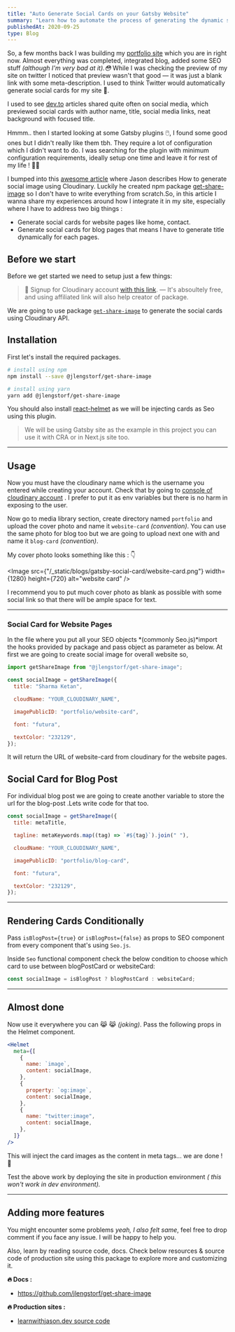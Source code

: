 ```yaml
---
title: "Auto Generate Social Cards on your Gatsby Website"
summary: "Learn how to automate the process of generating the dynamic social media cards for website pages and blog posts."
publishedAt: 2020-09-25
type: Blog
---
```


So, a few months back I was building my [portfolio site](http://sharmaketann.dev/) which you are in right now. Almost everything was completed, integrated blog, added some SEO stuff _(although I'm very bad at it).😳_ While I was checking the preview of my site on twitter I noticed that preview wasn't that good — it was just a blank link with some meta-description. I used to think Twitter would automatically generate social cards for my site 🤪.

I used to see [dev.to](https://dev.to/) articles shared quite often on social media, which previewed social cards with author name, title, social media links, neat background with focused title.

Hmmm.. then I started looking at some Gatsby plugins 🖱️, I found some good ones but I didn't really like them tbh. They require a lot of configuration which I didn't want to do. I was searching for the plugin with minimum configuration requirements, ideally setup one time and leave it for rest of my life ! 🚀🔥

I bumped into this [awesome article](https://www.learnwithjason.dev/blog/auto-generate-social-image/) where Jason describes How to generate social image using Cloudinary. Luckily he created npm package [get-share-image](https://www.npmjs.com/package/@jlengstorf/get-share-image) so I don't have to write everything from scratch.So, in this article I wanna share my experiences around how I integrate it in my site, especially where I have to address two big things :

- Generate social cards for website pages like home, contact.
- Generate social cards for blog pages that means I have to generate title dynamically for each pages.

## Before we start

Before we get started we need to setup just a few things:

> 🚨 Signup for Cloudinary account [with this link](https://jason.af/cloudinary). — It's absoultely free, and using affiliated link will also help creator of package.

We are going to use package [`get-share-image`](https://www.npmjs.com/package/@jlengstorf/get-share-image) to generate the social cards using Cloudinary API.

## Installation

First let's install the required packages.

```bash
# install using npm
npm install --save @jlengstorf/get-share-image

# install using yarn
yarn add @jlengstorf/get-share-image
```

You should also install [react-helmet](https://www.gatsbyjs.com/plugins/gatsby-plugin-react-helmet/#install) as we will be injecting cards as Seo using this plugin.

> We will be using Gatsby site as the example in this project you can use it with CRA or in Next.js site too.

---

## Usage

Now you must have the cloudinary name which is the username you entered while creating your account. Check that by going to [console of cloudinary account](https://cloudinary.com/console) . I prefer to put it as env variables but there is no harm in exposing to the user.

Now go to media library section, create directory named `portfolio` and upload the cover photo and name it `website-card` _(convention)_. You can use the same photo for blog too but we are going to upload next one with and name it `blog-card` _(convention)_.

My cover photo looks something like this : 👇

<Image
  src={"/_static/blogs/gatsby-social-card/website-card.png"}
  width={1280}
  height={720}
  alt="website card"
/>

I recommend you to put much cover photo as blank as possible with some social link so that there will be ample space for text.

---

### Social Card for Website Pages

In the file where you put all your SEO objects *(commonly Seo.js)*import the hooks provided by package and pass object as parameter as below.
At first we are going to create social image for overall website so,

```js
import getShareImage from "@jlengstorf/get-share-image";

const socialImage = getShareImage({
  title: "Sharma Ketan",

  cloudName: "YOUR_CLOUDINARY_NAME",

  imagePublicID: "portfolio/website-card",

  font: "futura",

  textColor: "232129",
});
```

It will return the URL of website-card from cloudinary for the website pages.

## Social Card for Blog Post

For individual blog post we are going to create another variable to store the url for the blog-post .Lets write code for that too.

```js
const socialImage = getShareImage({
  title: metaTitle,

  tagline: metaKeywords.map((tag) => `#${tag}`).join(" "),

  cloudName: "YOUR_CLOUDINARY_NAME",

  imagePublicID: "portfolio/blog-card",

  font: "futura",

  textColor: "232129",
});
```

---

## Rendering Cards Conditionally

Pass `isBlogPost={true}` or `isBlogPost={false}` as props to SEO component from every component that's using `Seo.js`.

Inside `Seo` functional component check the below condition to choose which card to use between blogPostCard or websiteCard:

```js
const socialImage = isBlogPost ? blogPostCard : websiteCard;
```

---

## Almost done

Now use it everywhere you can 😹 😹 _(joking)_. Pass the following props in the Helmet component.

```jsx
<Helmet
  meta={[
    {
      name: `image`,
      content: socialImage,
    },
    {
      property: `og:image`,
      content: socialImage,
    },
    {
      name: "twitter:image",
      content: socialImage,
    },
  ]}
/>
```

This will inject the card images as the content in meta tags... we are done ! 🤙

Test the above work by deploying the site in production environment _( this won't work in dev environment)._

---

## Adding more features

You might encounter some problems _yeah, I also felt same_, feel free to drop comment if you face any issue. I will be happy to help you.

Also, learn by reading source code, docs. Check below resources & source code of production site using this package to explore more and customizing it.

**🔥 Docs :**

- https://github.com/jlengstorf/get-share-image

**🔥 Production sites :**

- [learnwithjason.dev source code](https://github.com/jlengstorf/learnwithjason.dev)
